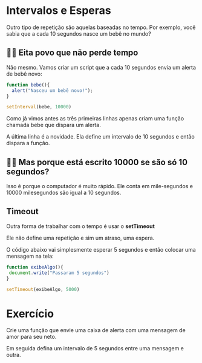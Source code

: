 Intervalos e Esperas
=======================

Outro tipo de repetição são aquelas baseadas no tempo. Por exemplo, você sabia que a cada 10 segundos nasce um bebê no mundo?

👵🏻 Eita povo que não perde tempo
------------------------------------

Não mesmo. Vamos criar um script que a cada 10 segundos envia um alerta de bebê novo:

```javascript
function bebe(){
  alert("Nasceu um bebê novo!");
}

setInterval(bebe, 10000)

```

Como já vimos antes as três primeiras linhas apenas criam uma função chamada bebe que dispara um alerta.

A última linha é a novidade. Ela define um intervalo de 10 segundos e então dispara a função.

👵🏻 Mas porque está escrito 10000 se são só 10 segundos?
---------------------------------------------------------

Isso é porque o computador é muito rápido. Ele conta em mile-segundos e 10000 milesegundos são igual a 10 segundos.

Timeout
--------

Outra forma de trabalhar com o tempo é usar o **setTimeout**

Ele não define uma repetição e sim um atraso, uma espera.

O código abaixo vai simplesmente esperar 5 segundos e então colocar uma mensagem na tela:


```javascript
function exibeAlgo(){
 document.write("Passaram 5 segundos")
}

setTimeout(exibeAlgo, 5000) 

```

Exercício
===========

Crie uma função que envie uma caixa de alerta com uma mensagem de amor para seu neto. 

Em seguida defina um intervalo de 5 segundos entre uma mensagem e outra.
